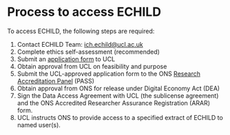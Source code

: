 # Process to access ECHILD {#sec-access-process}

To access ECHILD, the following steps are required:

1. Contact ECHILD Team: 
[ich.echild\@ucl.ac.uk](mailto:ich.echild@ucl.ac.uk){.email}
1. Complete ethics self-assessment (recommended)
1. Submit an 
[application form](https://www.echild.ac.uk/s/New_PASS_SRS_Application_Form_V11_ECHILD.docx) to UCL
1. Obtain approval from UCL on feasibility and purpose
1. Submit the UCL-approved application form to the ONS 
[Research Accreditation Panel](https://ons.metadata.works/browser/landing) (PASS)
1. Obtain approval from ONS for release under Digital Economy Act (DEA) 
1. Sign the Data Access Agreement with UCL (the sublicense agreement) and the ONS Accredited Researcher Assurance 
Registration (ARAR) form.
1. UCL instructs ONS to provide access to a specified extract of ECHILD to 
named user(s).
